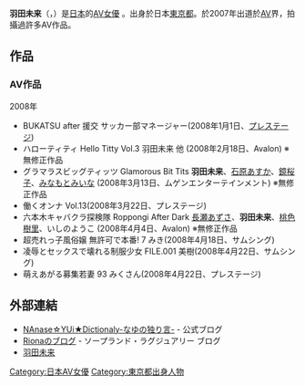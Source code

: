{{Expand|time=2013-02-15T02:50:05+00:00 }}
{{AV女優|
|モデル名=羽田 未来
|ふりがな=はねだ みらい
|画像ファイル=
|別名=七瀬 ゆい
|愛称=
|生年=1986
|生月=2
|生日=10
|出身地={{JPN}}・[[東京都|東京都]]
|血液型=O型
|時点=
|身長=154
|体重=
|バスト=93
|ウエスト=59
|ヒップ=88
|カップ=G
|股下=
|靴=
|身体備考=
|ジャンル=[[日本成人影片|AV]]
|AV出演期間=2007年 -
|活動備考=
|他の活動=
|その他=
}}
{{japanese|japanese=羽田未来|kana=はねだ みらい|romaji=Haneda Mirai}}
'''羽田未来'''（{{lang-ja|はねだ みらい}}，{{bd|1986年|2月10日}}）是[[日本|日本]]的[[AV女優|AV女優]] 。出身於日本[[東京都|東京都]]。於2007年出道於[[AV|AV]]界，拍攝過許多AV作品。

== 作品 == 
=== AV作品 ===
;2008年
* BUKATSU after 援交 サッカー部マネージャー(2008年1月1日、[[プレステージ_(アダルトビデオ)|プレステージ]])
* ハローティティ Hello Titty Vol.3 羽田未来 他 (2008年2月18日、Avalon) ※無修正作品
* グラマラスビッグティッツ Glamorous Bit Tits '''羽田未来'''、[[石原あすか|石原あすか]]、[[鏡桜子|鏡桜子]]、[[みなもとみいな|みなもとみいな]] (2008年3月13日、ムゲンエンターテインメント) ※無修正作品
* 働くオンナ Vol.13(2008年3月22日、プレステージ)
* 六本木キャバクラ探検隊 Roppongi After Dark [[長瀬あずさ|長瀬あずさ]]、'''羽田未来'''、[[桃色樹里|桃色樹里]]、いしのようこ (2008年4月4日、Avalon) ※無修正作品
* 超売れっ子風俗嬢 無許可で本番! 7 みき(2008年4月18日、サムシング)
* 凌辱とセックスで壊れる制服少女 FILE.001 美樹(2008年4月22日、サムシング)
* 萌えあがる募集若妻 93 みくさん(2008年4月22日、プレステージ)

== 外部連結 == 
* [https://web.archive.org/web/20110317003630/http://blog.livedoor.jp/nanaseyui/ NAnase☆YUi★Dictionaly-なゆの独り言-] - 公式ブログ
* [https://web.archive.org/web/20100703085140/http://blog.livedoor.jp/riona_lux/ Rionaのブログ] - ソープランド・ラグジュアリー ブログ
* [http://japanhdv.com/model/mirai-haneda/ 羽田未来] {{Wayback|url=http://japanhdv.com/model/mirai-haneda/ |date=20140925074439 }}

{{DEFAULTSORT:Haneda Mirai}}
[[Category:日本AV女優|Category:日本AV女優]]
[[Category:東京都出身人物|Category:東京都出身人物]]


{{Pornstar-stub}}